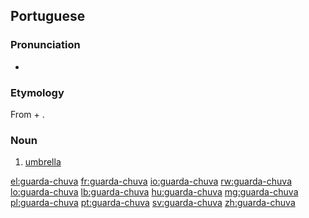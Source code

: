 ==Portuguese==

===Pronunciation===
* {{IPA|lang=pt|/ɡwaʀdaˈʃuva/}}

===Etymology===
From {{term|guardar||to guard}} + {{term|chuva||rain}}.

===Noun===
{{pt-noun}}

# [[umbrella]]

[[el:guarda-chuva]]
[[fr:guarda-chuva]]
[[io:guarda-chuva]]
[[rw:guarda-chuva]]
[[lo:guarda-chuva]]
[[lb:guarda-chuva]]
[[hu:guarda-chuva]]
[[mg:guarda-chuva]]
[[pl:guarda-chuva]]
[[pt:guarda-chuva]]
[[sv:guarda-chuva]]
[[zh:guarda-chuva]]
